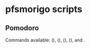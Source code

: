 = pfsmorigo scripts =

== Pomodoro ==

Commands available: {{{start}}} ({{{s}}}), {{{stop}}} ({{{t}}}), {{{shortbreak}}} ({{{sb}}}), {{{longbreak}}} ({{{lb}}}), {{{set}}} and {{{reset}}}.

